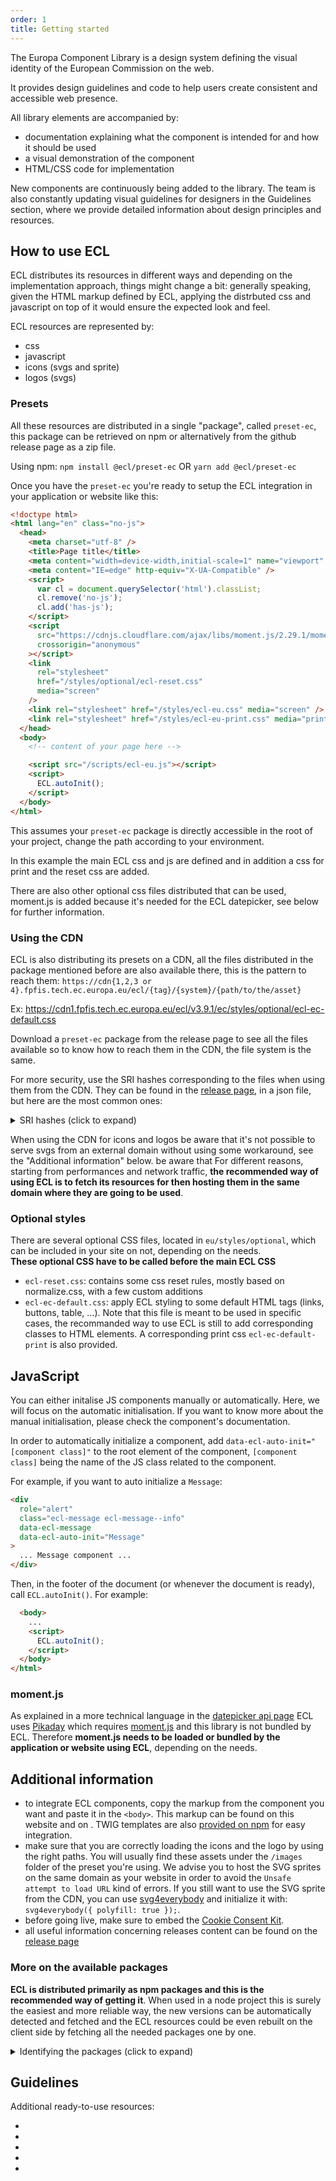 ```yaml
---
order: 1
title: Getting started
---
```



The Europa Component Library is a design system defining the visual identity of the European Commission on the web.

It provides design guidelines and code to help users create consistent and accessible web presence.

All library elements are accompanied by:

- documentation explaining what the component is intended for and how it should be used
- a visual demonstration of the component
- HTML/CSS code for implementation

New components are continuously being added to the library. The team is also constantly updating visual guidelines for designers in the Guidelines section, where we provide detailed information about design principles and resources.

## How to use ECL

ECL distributes its resources in different ways and depending on the implementation approach, things might change a bit: generally speaking, given the HTML markup defined by ECL, applying the distrbuted css and javascript on top of it would ensure the expected look and feel.

ECL resources are represented by:

- css
- javascript
- icons (svgs and sprite)
- logos (svgs)

### Presets

All these resources are distributed in a single "package", called `preset-ec`, this package can be retrieved on npm or alternatively from the github release page as a zip file.

Using npm:
`npm install @ecl/preset-ec`
OR
`yarn add @ecl/preset-ec`

Once you have the `preset-ec` you're ready to setup the ECL integration in your application or website like this:

```html
<!doctype html>
<html lang="en" class="no-js">
  <head>
    <meta charset="utf-8" />
    <title>Page title</title>
    <meta content="width=device-width,initial-scale=1" name="viewport" />
    <meta content="IE=edge" http-equiv="X-UA-Compatible" />
    <script>
      var cl = document.querySelector('html').classList;
      cl.remove('no-js');
      cl.add('has-js');
    </script>
    <script
      src="https://cdnjs.cloudflare.com/ajax/libs/moment.js/2.29.1/moment.min.js"
      crossorigin="anonymous"
    ></script>
    <link
      rel="stylesheet"
      href="/styles/optional/ecl-reset.css"
      media="screen"
    />
    <link rel="stylesheet" href="/styles/ecl-eu.css" media="screen" />
    <link rel="stylesheet" href="/styles/ecl-eu-print.css" media="print" />
  </head>
  <body>
    <!-- content of your page here -->

    <script src="/scripts/ecl-eu.js"></script>
    <script>
      ECL.autoInit();
    </script>
  </body>
</html>
```

This assumes your `preset-ec` package is directly accessible in the root of your project, change the path according to your environment.

In this example the main ECL css and js are defined and in addition a css for print and the reset css are added.

There are also other optional css files distributed that can be used, moment.js is added because it's needed for the ECL datepicker, see below for further information.

### Using the CDN

ECL is also distributing its presets on a CDN, all the files distributed in the package mentioned before are also available there, this is the pattern to reach them:
`https://cdn{1,2,3 or 4}.fpfis.tech.ec.europa.eu/ecl/{tag}/{system}/{path/to/the/asset}`

Ex: https://cdn1.fpfis.tech.ec.europa.eu/ecl/v3.9.1/ec/styles/optional/ecl-ec-default.css

Download a `preset-ec` package from the release page to see all the files available so to know how to reach them in the CDN, the file system is the same.

For more security, use the SRI hashes corresponding to the files when using them from the CDN.
They can be found in the [release page](https://github.com/ec-europa/europa-component-library/releases), in a json file, but here are the most common ones:

<details>
  <summary>SRI hashes (click to expand)</summary>

  <ul>
    <li>
      for `ecl-eu.css`: <code>{process.env.ECL_EU_CSS}</code>
    </li>
    <li>
      for `ecl-eu-print.css`: <code>{process.env.ECL_EU_PRINT_CSS}</code>
    </li>
    <li>
      {' '}
      for `ecl-eu.js`: <code>{process.env.ECL_EU_JS}</code>
    </li>
  </ul>
</details>

When using the CDN for icons and logos be aware that it's not possible to serve svgs from an external domain without using some workaround, see the "Additional information" below.
be aware that
For different reasons, starting from performances and network traffic, **the recommended way of using ECL is to fetch its resources for then hosting them in the same domain where they are going to be used**.

### Optional styles

There are several optional CSS files, located in `eu/styles/optional`, which can be included in your site on not, depending on the needs.  
**These optional CSS have to be called before the main ECL CSS**

- `ecl-reset.css`: contains some css reset rules, mostly based on normalize.css, with a few custom additions
- `ecl-ec-default.css`: apply ECL styling to some default HTML tags (links, buttons, table, ...). Note that this file is meant to be used in specific cases, the recommanded way to use ECL is still to add corresponding classes to HTML elements. A corresponding print css `ecl-ec-default-print` is also provided.

## JavaScript

You can either initalise JS components manually or automatically. Here, we will focus on the automatic initialisation. If you want to know more about the manual initialisation, please check the component's documentation.

In order to automatically initialize a component, add `data-ecl-auto-init="[component class]"` to the root element of the component, `[component class]` being the name of the JS class related to the component.

For example, if you want to auto initialize a `Message`:

```html
<div
  role="alert"
  class="ecl-message ecl-message--info"
  data-ecl-message
  data-ecl-auto-init="Message"
>
  ... Message component ...
</div>
```

Then, in the footer of the document (or whenever the document is ready), call `ECL.autoInit()`. For example:

```html
  <body>
    ...
    <script>
      ECL.autoInit();
    </script>
  </body>
</html>
```

### moment.js

As explained in a more technical language in the [datepicker api page](/eu/components/forms/datepicker/api/) ECL uses [Pikaday](https://github.com/Pikaday/Pikaday) which requires [moment.js](https://momentjs.com/) and this library is not bundled by ECL.
Therefore **moment.js needs to be loaded or bundled by the application or website using ECL**, depending on the needs.

## Additional information

- to integrate ECL components, copy the markup from the component you want and paste it in the `<body>`. This markup can be found on this website and on <Link to="/playground/eu/" label="the playground" />.
  TWIG templates are also [provided on npm](https://www.npmjs.com/org/ecl) for easy integration.
- make sure that you are correctly loading the icons and the logo by using the right paths. You will usually find these assets under the `/images` folder of the preset you're using. We advise you to host the SVG sprites on the same domain as your website in order to avoid the `Unsafe attempt to load URL` kind of errors. If you still want to use the SVG sprite from the CDN, you can use [svg4everybody](https://github.com/jonathantneal/svg4everybody) and initialize it with: `svg4everybody({ polyfill: true });`.
- before going live, make sure to embed the [Cookie Consent Kit](https://webgate.ec.europa.eu/fpfis/wikis/display/webtools/Cookie+Consent+Kit+Banner).
- all useful information concerning releases content can be found on the [release page](https://github.com/ec-europa/europa-component-library/releases)

### More on the available packages

**ECL is distributed primarily as npm packages and this is the recommended way of getting it**.
When used in a node project this is surely the easiest and more reliable way, the new versions can be automatically detected and fetched and the ECL resources could be even rebuilt on the client side by fetching all the needed packages one by one.

<details>
  <summary>Identifying the packages (click to expand)</summary>

In every release, starting from 3.9.1, a file containing a list of all the available packages on npm is deployed on the github release page, this list is quite long and you don't surely need, in a normal situation, to know all the available packages as you don't need to fetch them all.

ECL releases npm packages for:

  <ul>
    <li>builder (used to compile css and js) `@ecl/builder</li>
    <li>presets (EC and EU) `@ecl/preset-ec</li>
    <li>vanilla components (css and js) `@ecl/vanilla-component-{name}`</li>
    <li>twig components (twig template) `@ecl/twig-component-{name}`</li>
    <li>spec packages (data used in the demos) `@ecl/specs-component-{name}`</li>
    <li>resources packages `@ecl/resources-ec-{name}</li>
  </ul>
</details>

## Guidelines

Additional ready-to-use resources:

- <Link to="/ec/guidelines/typography/" label="Typography" />
- <Link to="/ec/guidelines/colours/" label="Colours" />
- <Link to="/ec/guidelines/images/" label="Images" />
- <Link to="/ec/guidelines/iconography/" label="Iconography" />
- <Link to="/ec/guidelines/spacing/" label="Spacing" />
